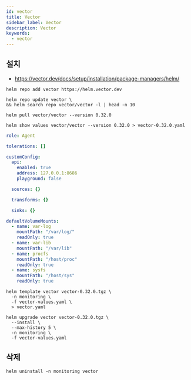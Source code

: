 ```yaml
---
id: vector
title: Vector
sidebar_label: Vector
description: Vector
keywords:
  - vector
---
```


## 설치

- https://vector.dev/docs/setup/installation/package-managers/helm/

```shell
helm repo add vector https://helm.vector.dev
```

```shell
helm repo update vector \
&& helm search repo vector/vector -l | head -n 10
```

```shell
helm pull vector/vector --version 0.32.0
```

```shell
helm show values vector/vector --version 0.32.0 > vector-0.32.0.yaml
```

```yaml title="vector-values.yaml"
role: Agent

tolerations: []

customConfig:
  api:
    enabled: true
    address: 127.0.0.1:8686
    playground: false

  sources: {}

  transforms: {}

  sinks: {}

defaultVolumeMounts:
  - name: var-log
    mountPath: "/var/log/"
    readOnly: true
  - name: var-lib
    mountPath: "/var/lib"
  - name: procfs
    mountPath: "/host/proc"
    readOnly: true
  - name: sysfs
    mountPath: "/host/sys"
    readOnly: true
```

```shell
helm template vector vector-0.32.0.tgz \
  -n monitoring \
  -f vector-values.yaml \
  > vector.yaml
```

```shell
helm upgrade vector vector-0.32.0.tgz \
  --install \
  --max-history 5 \
  -n monitoring \
  -f vector-values.yaml
```

## 삭제

```shell
helm uninstall -n monitoring vector
```

